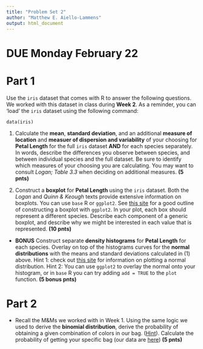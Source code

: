 ```yaml
---
title: "Problem Set 2"
author: "Matthew E. Aiello-Lammens"
output: html_document
---
```


# DUE Monday February 22

# Part 1

Use the `iris` dataset that comes with R to answer the following questions.
We worked with this dataset in class during **Week 2**.
As a reminder, you can 'load' the `iris` dataset using the following command:

```
data(iris)
```

1. Calculate the **mean**, **standard deviation**, and an additional **measure of location** and **measuer of dispersion and variability** of your choosing for **Petal Length** for the full `iris` dataset **AND** for each species separately. 
In words, describe the differences you observe between species, and between individual species and the full dataset. 
Be sure to identify which measures of your choosing you are calculating. 
You may want to consult *Logan; Table 3.3* when deciding on additional measures.
**(5 pnts)**

2. Construct a **boxplot** for **Petal Length** using the `iris` dataset. 
Both the *Logan* and *Quinn & Keough* texts provide extensive information on boxplots.
You can use `base` R or `ggplot2`. 
See [this site](http://www.cookbook-r.com/Graphs/Plotting_distributions_(ggplot2)/) for a good outline of constructing a boxplot with `ggplot2`.
In your plot, each box should represent a different species.
Describe each component of a generic boxplot, and describe why we might be interested in each value that is represented.
**(10 pnts)**

* **BONUS** Construct separate **density histograms** for **Petal Length** for each species. 
Overlay on top of the histograms curves for the **normal distributions** with the means and standard deviations calculated in (1) above. 
Hint 1: check out [this site](http://www.statmethods.net/advgraphs/probability.html) for information on plotting a normal distribution.
Hint 2: You can use `ggplot2` to overlay the normal onto your histogram, or in `base` R you can try adding `add = TRUE` to the `plot` function.
**(5 bonus pnts)**

# Part 2

* Recall the M&Ms we worked with in Week 1. 
Using the same logic we used to derive the **binomial distribution**, derive the probability of obtaining a given combination of colors in our bag.
([Hint](https://en.wikipedia.org/wiki/Multinomial_distribution)). 
Calculate the probability of getting your specific bag (our data are [here](http://mlammens.github.io/Biostats/data/class_mm_data.csv))
**(5 pnts)**
